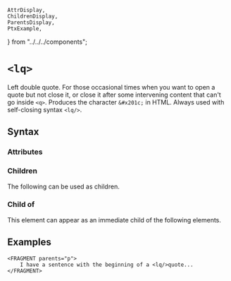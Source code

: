     AttrDisplay,
    ChildrenDisplay,
    ParentsDisplay,
    PtxExample,
} from "../../../components";

# `<lq>`

Left double quote. For those occasional times when you want to open a quote but not close it,
or close it after some intervening content that can't go inside `<q>`.
Produces the character `&#x201c;` in HTML. Always used with self-closing syntax `<lq/>`.

## Syntax

### Attributes

<AttrDisplay name="lq" />

### Children

The following can be used as children.

<ChildrenDisplay name="lq" />

### Child of

This element can appear as an immediate child of the following elements.

<ParentsDisplay name="lq" />

## Examples
```ptx-example
<FRAGMENT parents="p">
    I have a sentence with the beginning of a <lq/>quote...
</FRAGMENT>
```
    